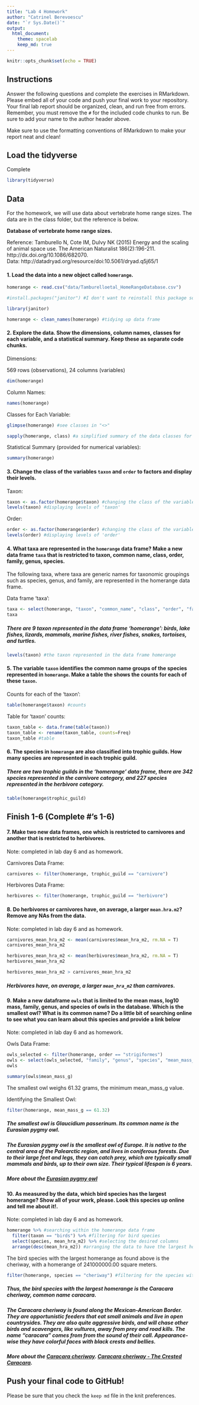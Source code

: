 ```yaml
---
title: "Lab 4 Homework"
author: "Catrinel Berevoescu"
date: "`r Sys.Date()`"
output:
  html_document: 
    theme: spacelab
    keep_md: true
---
```


```r
knitr::opts_chunk$set(echo = TRUE)
```

## Instructions   

Answer the following questions and complete the exercises in RMarkdown. Please embed all of your code and push your final work to your repository. Your final lab report should be organized, clean, and run free from errors. Remember, you must remove the `#` for the included code chunks to run. Be sure to add your name to the author header above.  

Make sure to use the formatting conventions of RMarkdown to make your report neat and clean!  

## Load the tidyverse  

Complete  

```r
library(tidyverse)
```

## Data  

For the homework, we will use data about vertebrate home range sizes. The data are in the class folder, but the reference is below.  

**Database of vertebrate home range sizes.**  

Reference: Tamburello N, Cote IM, Dulvy NK (2015) Energy and the scaling of animal space use. The American Naturalist 186(2):196-211. http://dx.doi.org/10.1086/682070.  
Data: http://datadryad.org/resource/doi:10.5061/dryad.q5j65/1  

#### 1. Load the data into a new object called `homerange`.   

```r
homerange <- read.csv("data/Tamburelloetal_HomeRangeDatabase.csv")
```

```r
#install.packages("janitor") #I don't want to reinstall this package so I added a "#"
```

```r
library(janitor)
```

```r
homerange <- clean_names(homerange) #tidying up data frame
```

#### 2. Explore the data. Show the dimensions, column names, classes for each variable, and a statistical summary. Keep these as separate code chunks.  

Dimensions:

569 rows (observations), 24 columns (variables)

```r
dim(homerange)
```

Column Names:

```r
names(homerange)
```

Classes for Each Variable:  

```r
glimpse(homerange) #see classes in "<>"
```

```r
sapply(homerange, class) #a simplified summary of the data classes for each variable; the full data class name is provided in quotes for each variable
```

Statistical Summary (provided for numerical variables):   

```r
summary(homerange)
```

#### 3. Change the class of the variables `taxon` and `order` to factors and display their levels.  

Taxon:

```r
taxon <- as.factor(homerange$taxon) #changing the class of the variables 'taxon' to factors
levels(taxon) #displaying levels of 'taxon'
```

Order:

```r
order <- as.factor(homerange$order) #changing the class of the variables 'order' to factors
levels(order) #displaying levels of 'order'
```

#### 4. What taxa are represented in the `homerange` data frame? Make a new data frame `taxa` that is restricted to taxon, common name, class, order, family, genus, species.  

The following taxa, where taxa are generic names for taxonomic groupings such as species, genus, and family, are represented in the homerange data frame.

Data frame 'taxa':

```r
taxa <- select(homerange, "taxon", "common_name", "class", "order", "family", "genus", "species")
taxa
```

##### There are 9 taxon represented in the data frame 'homerange': birds, lake fishes, lizards, mammals, marine fishes, river fishes, snakes, tortoises, and turtles.

```r
levels(taxon) #the taxon represented in the data frame homerange
```


#### 5. The variable `taxon` identifies the common name groups of the species represented in `homerange`. Make a table the shows the counts for each of these `taxon`.  

Counts for each of the 'taxon':

```r
table(homerange$taxon) #counts
```

Table for 'taxon' counts:

```r
taxon_table <- data.frame(table(taxon))
taxon_table <- rename(taxon_table, counts=Freq)
taxon_table #table
```

#### 6. The species in `homerange` are also classified into trophic guilds. How many species are represented in each trophic guild.  

##### There are two trophic guilds in the 'homerange' data frame, there are 342 species represented in the carnivore category, and 227 species represented in the herbivore category.

```r
table(homerange$trophic_guild)
```

## Finish 1-6 (Complete #'s 1-6)

#### 7. Make two new data frames, one which is restricted to carnivores and another that is restricted to herbivores.   

Note: completed in lab day 6 and as homework.  

Carnivores Data Frame:   

```r
carnivores <- filter(homerange, trophic_guild == "carnivore")
```

Herbivores Data Frame:   

```r
herbivores <- filter(homerange, trophic_guild == "herbivore")
```

#### 8. Do herbivores or carnivores have, on average, a larger `mean.hra.m2`? Remove any NAs from the data.   

Note: completed in lab day 6 and as homework.   

```r
carnivores_mean_hra_m2 <- mean(carnivores$mean_hra_m2, rm.NA = T)
carnivores_mean_hra_m2
```

```r
herbivores_mean_hra_m2 <- mean(herbivores$mean_hra_m2, rm.NA = T)
herbivores_mean_hra_m2
```

```r
herbivores_mean_hra_m2 > carnivores_mean_hra_m2
```

##### Herbivores have, on average, a larger `mean_hra_m2` than carnivores.

#### 9. Make a new dataframe `owls` that is limited to the mean mass, log10 mass, family, genus, and species of owls in the database. Which is the smallest owl? What is its common name? Do a little bit of searching online to see what you can learn about this species and provide a link below   

Note: completed in lab day 6 and as homework.   

Owls Data Frame:

```r
owls_selected <- filter(homerange, order == "strigiformes")
owls <- select(owls_selected, "family", "genus", "species", "mean_mass_g", "log10_mass")
owls
```

```r
summary(owls$mean_mass_g)
```

The smallest owl weighs 61.32 grams, the minimum mean_mass_g value.

Identifying the Smallest Owl:   

```r
filter(homerange, mean_mass_g == 61.32)
```

##### The smallest owl is Glaucidium passerinum. Its common name is the Eurasian pygmy owl.

##### The Eurasian pygmy owl is the smallest owl of Europe. It is native to the central area of the Palearctic region, and lives in coniferous forests. Due to their large feet and legs, they can catch prey, which are typically small mammals and birds, up to their own size. Their typical lifespan is 6 years.    

##### More about the [Eurasian pygmy owl](https://animaldiversity.org/accounts/Glaucidium_passerinum/)

#### 10. As measured by the data, which bird species has the largest homerange? Show all of your work, please. Look this species up online and tell me about it!.    

Note: completed in lab day 6 and as homework.   

```r
homerange %>% #searching within the homerange data frame
  filter(taxon == "birds") %>% #filtering for bird species
  select(species, mean_hra_m2) %>% #selecting the desired columns
  arrange(desc(mean_hra_m2)) #arranging the data to have the largest homerange value shown first

```

The bird species with the largest homerange as found above is the cheriway, with a homerange of 241000000.00 square meters.  

```r
filter(homerange, species == "cheriway") #filtering for the species with the largest homerange
```


##### Thus, the bird species with the largest homerange is the Caracara cheriway, common name caracara.

##### The Caracara cheriway is found along the Mexican-American Border. They are opportunistic feeders that eat small animals and live in open countrysides. They are also quite aggressive birds, and will chase other birds and scavengers, like vultures, away from prey and road kills. The name "caracara" comes from from the sound of their call. Appearance-wise they have colorful faces with black crests and bellies.

##### More about the [Caracara cheriway](https://animaldiversity.org/accounts/Caracara_cheriway/).   [Caracara cheriway - The Crested Caracara](https://www.audubon.org/field-guide/bird/crested-caracara).  

## Push your final code to GitHub!
Please be sure that you check the `keep md` file in the knit preferences.   